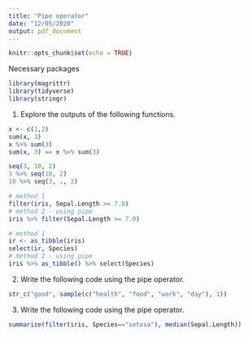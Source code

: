 ```yaml
---
title: "Pipe operator"
date: "12/05/2020"
output: pdf_document
---
```


```r
knitr::opts_chunk$set(echo = TRUE)
```

Necessary packages

```r
library(magrittr)
library(tidyverse)
library(stringr)
```

1. Explore the outputs of the following functions.

```r
x <- c(1,2)
sum(x, 3)
x %>% sum(3)
sum(x, 3) == x %>% sum(3)
```


```r
seq(3, 10, 2)
3 %>% seq(10, 2)
10 %>% seq(3, ., 2)
```

```r
# method 1
filter(iris, Sepal.Length >= 7.0)
# method 2 - using pipe
iris %>% filter(Sepal.Length >= 7.0)
```

```r
# method 1
ir <- as_tibble(iris)
select(ir, Species)
# method 2 - using pipe
iris %>% as_tibble() %>% select(Species)
```

2. Write the following code using the pipe operator.

```r
str_c("good", sample(c("health", "food", "work", "day"), 1))
```



3. Write the following code using the pipe operator.


```r
summarize(filter(iris, Species=="setosa"), median(Sepal.Length))
```

